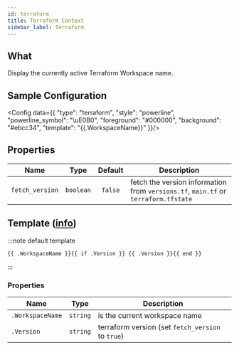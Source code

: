 ```yaml
---
id: terraform
title: Terraform Context
sidebar_label: Terraform
---
```


## What

Display the currently active Terraform Workspace name.

## Sample Configuration


<Config data={{
  "type": "terraform",
  "style": "powerline",
  "powerline_symbol": "\uE0B0",
  "foreground": "#000000",
  "background": "#ebcc34",
  "template": "{{.WorkspaceName}}"
}}/>

## Properties

| Name            | Type      | Default | Description                                                                        |
| --------------- | :-------: | :-----: | ---------------------------------------------------------------------------------- |
| `fetch_version` | `boolean` | `false` | fetch the version information from `versions.tf`, `main.tf` or `terraform.tfstate` |

## Template ([info][templates])

:::note default template

```template
{{ .WorkspaceName }}{{ if .Version }} {{ .Version }}{{ end }}
```

:::

### Properties

| Name             | Type     | Description                                       |
| ---------------- | -------- | ------------------------------------------------- |
| `.WorkspaceName` | `string` | is the current workspace name                     |
| `.Version`       | `string` | terraform version (set `fetch_version` to `true`) |

[templates]: /docs/configuration/templates
